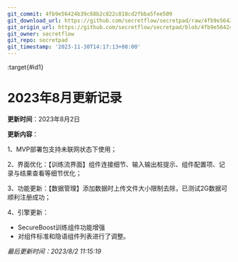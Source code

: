 ```yaml
---
git_commit: 4fb9e56424b39c68b2c822c818cd2fbba5fee509
git_download_url: https://github.com/secretflow/secretpad/raw/4fb9e56424b39c68b2c822c818cd2fbba5fee509/docs/deployment_experience/version_update/202308.md
git_origin_url: https://github.com/secretflow/secretpad/blob/4fb9e56424b39c68b2c822c818cd2fbba5fee509/docs/deployment_experience/version_update/202308.md
git_owner: secretflow
git_repo: secretpad
git_timestamp: '2023-11-30T14:17:13+08:00'
---
```


:target{#id1}

# 2023年8月更新记录

<strong>更新时间</strong>：2023年8月2日

<strong>更新内容</strong>：

1、MVP部署包支持未联网状态下使用；

2、界面优化：【训练流界面】组件连接细节、输入输出桩提示、组件配置项、记录与结果查看等细节优化；

3、功能更新：【数据管理】添加数据时上传文件大小限制去除，已测试2G数据可顺利注册成功；

4、引擎更新：

- SecureBoost训练组件功能增强
- 对组件标准和隐语组件列表进行了调整。

<em>最后更新时间：2023/8/2 11:15:19</em>

